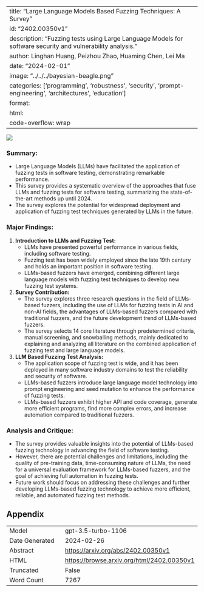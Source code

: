 
---
title: "Large Language Models Based Fuzzing Techniques: A Survey"
id: "2402.00350v1"
description: "Fuzzing tests using Large Language Models for software security and vulnerability analysis."
author: Linghan Huang, Peizhou Zhao, Huaming Chen, Lei Ma
date: "2024-02-01"
image: "../../../bayesian-beagle.png"
categories: ['programming', 'robustness', 'security', 'prompt-engineering', 'architectures', 'education']
format:
  html:
    code-overflow: wrap
---

![](../../../bayesian-beagle.png)

### **Summary:**
- Large Language Models (LLMs) have facilitated the application of fuzzing tests in software testing, demonstrating remarkable performance.
- This survey provides a systematic overview of the approaches that fuse LLMs and fuzzing tests for software testing, summarizing the state-of-the-art methods up until 2024.
- The survey explores the potential for widespread deployment and application of fuzzing test techniques generated by LLMs in the future.

### **Major Findings:**
1. **Introduction to LLMs and Fuzzing Test:**
   - LLMs have presented powerful performance in various fields, including software testing.
   - Fuzzing test has been widely employed since the late 19th century and holds an important position in software testing.
   - LLMs-based fuzzers have emerged, combining different large language models with fuzzing test techniques to develop new fuzzing test systems.

2. **Survey Contribution:**
   - The survey explores three research questions in the field of LLMs-based fuzzers, including the use of LLMs for fuzzing tests in AI and non-AI fields, the advantages of LLMs-based fuzzers compared with traditional fuzzers, and the future development trend of LLMs-based fuzzers.
   - The survey selects 14 core literature through predetermined criteria, manual screening, and snowballing methods, mainly dedicated to explaining and analyzing all literature on the combined application of fuzzing test and large language models.

3. **LLM Based Fuzzing Test Analysis:**
   - The application scope of fuzzing test is wide, and it has been deployed in many software industry domains to test the reliability and security of software.
   - LLMs-based fuzzers introduce large language model technology into prompt engineering and seed mutation to enhance the performance of fuzzing tests.
   - LLMs-based fuzzers exhibit higher API and code coverage, generate more efficient programs, find more complex errors, and increase automation compared to traditional fuzzers.

### **Analysis and Critique:**
- The survey provides valuable insights into the potential of LLMs-based fuzzing technology in advancing the field of software testing.
- However, there are potential challenges and limitations, including the quality of pre-training data, time-consuming nature of LLMs, the need for a universal evaluation framework for LLMs-based fuzzers, and the goal of achieving full automation in fuzzing tests.
- Future work should focus on addressing these challenges and further developing LLMs-based fuzzing technology to achieve more efficient, reliable, and automated fuzzing test methods.

## Appendix

|          |          |
|----------|----------|
| Model     | gpt-3.5-turbo-1106       |
| Date Generated     | 2024-02-26       |
| Abstract | [https://arxiv.org/abs/2402.00350v1](https://arxiv.org/abs/2402.00350v1)        |
| HTML     | [https://browse.arxiv.org/html/2402.00350v1](https://browse.arxiv.org/html/2402.00350v1)       |
| Truncated       | False       |
| Word Count       | 7267       |